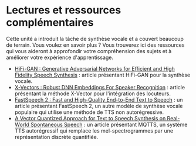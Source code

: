 # Lectures et ressources complémentaires

Cette unité a introduit la tâche de synthèse vocale et a couvert beaucoup de terrain. 
Vous voulez en savoir plus ? Vous trouverez ici des ressources qui vous aideront à approfondir votre compréhension des sujets et à améliorer votre expérience d'apprentissage.

* [HiFi-GAN : Generative Adversarial Networks for Efficient and High Fidelity Speech Synthesis](https://arxiv.org/pdf/2010.05646.pdf) : article présentant HiFi-GAN pour la synthèse vocale. 
* [X-Vectors : Robust DNN Embeddings For Speaker Recognition](https://www.danielpovey.com/files/2018_icassp_xvectors.pdf) : article présentant la méthode X-Vector pour l'intégration des locuteurs.
* [FastSpeech 2 : Fast and High-Quality End-to-End Text to Speech](https://arxiv.org/pdf/2006.04558.pdf) : un article présentant FastSpeech 2, un autre modèle de synthèse vocale populaire qui utilise une méthode de TTS non autorégressive.
* [A Vector Quantized Approach for Text to Speech Synthesis on Real-World Spontaneous Speech](https://arxiv.org/pdf/2302.04215v1.pdf) : un article présentant MQTTS, un système TTS autorégressif qui remplace les mel-spectrogrammes par une représentation discrète quantifiée.